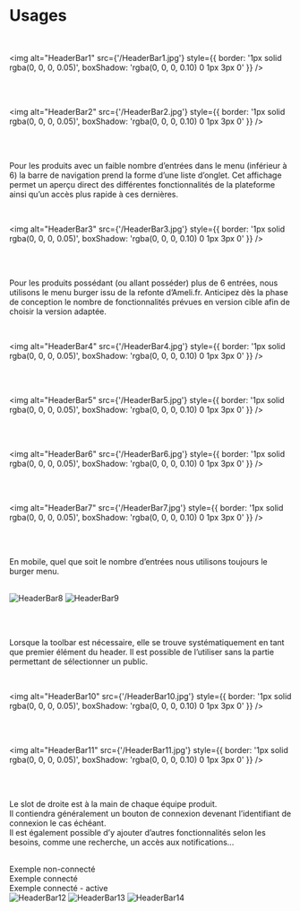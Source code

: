 # Usages

<br />

<img alt="HeaderBar1" src={'/HeaderBar1.jpg'} style={{ border: '1px solid rgba(0, 0, 0, 0.05)', boxShadow: 'rgba(0, 0, 0, 0.10) 0 1px 3px 0' }} />

<br /><br />

<img alt="HeaderBar2" src={'/HeaderBar2.jpg'} style={{ border: '1px solid rgba(0, 0, 0, 0.05)', boxShadow: 'rgba(0, 0, 0, 0.10) 0 1px 3px 0' }} />

<br /><br />

Pour les produits avec un faible nombre d’entrées dans le menu (inférieur à 6) la barre de navigation prend la forme d’une liste d’onglet. Cet affichage permet un aperçu direct des différentes fonctionnalités de la plateforme ainsi qu’un accès plus rapide à ces dernières.

<br />

<img alt="HeaderBar3" src={'/HeaderBar3.jpg'} style={{ border: '1px solid rgba(0, 0, 0, 0.05)', boxShadow: 'rgba(0, 0, 0, 0.10) 0 1px 3px 0' }} />

<br /><br />

Pour les produits possédant (ou allant posséder) plus de 6 entrées, nous utilisons le menu burger issu de la refonte d’Ameli.fr. Anticipez dès la phase de conception le nombre de fonctionnalités prévues en version cible afin de choisir la version adaptée.

<br />

<img alt="HeaderBar4" src={'/HeaderBar4.jpg'} style={{ border: '1px solid rgba(0, 0, 0, 0.05)', boxShadow: 'rgba(0, 0, 0, 0.10) 0 1px 3px 0' }} />

<br /><br />

<img alt="HeaderBar5" src={'/HeaderBar5.jpg'} style={{ border: '1px solid rgba(0, 0, 0, 0.05)', boxShadow: 'rgba(0, 0, 0, 0.10) 0 1px 3px 0' }} />

<br /><br />

<img alt="HeaderBar6" src={'/HeaderBar6.jpg'} style={{ border: '1px solid rgba(0, 0, 0, 0.05)', boxShadow: 'rgba(0, 0, 0, 0.10) 0 1px 3px 0' }} />

<br /><br />

<img alt="HeaderBar7" src={'/HeaderBar7.jpg'} style={{ border: '1px solid rgba(0, 0, 0, 0.05)', boxShadow: 'rgba(0, 0, 0, 0.10) 0 1px 3px 0' }} />

<br /><br />

En mobile, quel que soit le nombre d’entrées nous utilisons toujours le burger menu.

<br />

<div style={{ display: 'flex', justifyContent: 'center', alignItems: 'flex-start' }}>
    <img alt="HeaderBar8" src={'/HeaderBar8.jpg'} style={{ maxWidth: '30%', marginRight: '20px', border: '1px solid rgba(0, 0, 0, 0.05)', boxShadow: 'rgba(0, 0, 0, 0.10) 0 1px 3px 0' }} />
    <img alt="HeaderBar9" src={'/HeaderBar9.jpg'} style={{ maxWidth: '30%', border: '1px solid rgba(0, 0, 0, 0.05)', boxShadow: 'rgba(0, 0, 0, 0.10) 0 1px 3px 0' }} />
</div>

<br /><br />

Lorsque la toolbar est nécessaire, elle se trouve systématiquement en tant que premier élément du header. Il est possible de l’utiliser sans la partie permettant de sélectionner un public.

<br />

<img alt="HeaderBar10" src={'/HeaderBar10.jpg'} style={{ border: '1px solid rgba(0, 0, 0, 0.05)', boxShadow: 'rgba(0, 0, 0, 0.10) 0 1px 3px 0' }} />

<br /><br />

<img alt="HeaderBar11" src={'/HeaderBar11.jpg'} style={{ border: '1px solid rgba(0, 0, 0, 0.05)', boxShadow: 'rgba(0, 0, 0, 0.10) 0 1px 3px 0' }} />

<br /><br />

Le slot de droite est à la main de chaque équipe produit.<br />
Il contiendra généralement un bouton de connexion devenant l’identifiant de connexion le cas échéant.<br />
Il est également possible d’y ajouter d’autres fonctionnalités selon les besoins, comme une recherche, un accès aux notifications...

<br />

<div style={{ display: 'flex', justifyContent: 'center', alignItems: 'flex-start', marginBottom: '10px' }}>
    <figcaption style={{ width: '30%', marginRight: '20px' }}>Exemple non-connecté</figcaption>
    <figcaption style={{ width: '30%', marginRight: '20px' }}>Exemple connecté</figcaption>
    <figcaption style={{ width: '30%' }}>Exemple connecté - active</figcaption>
</div>

<div style={{ display: 'flex', justifyContent: 'center', alignItems: 'flex-start' }}>
    <img alt="HeaderBar12" src={'/HeaderBar12.jpg'} style={{ maxWidth: '30%', marginRight: '20px', border: '1px solid rgba(0, 0, 0, 0.05)', boxShadow: 'rgba(0, 0, 0, 0.10) 0 1px 3px 0' }} />
    <img alt="HeaderBar13" src={'/HeaderBar13.jpg'} style={{ maxWidth: '30%', marginRight: '20px', border: '1px solid rgba(0, 0, 0, 0.05)', boxShadow: 'rgba(0, 0, 0, 0.10) 0 1px 3px 0' }} />
    <img alt="HeaderBar14" src={'/HeaderBar14.jpg'} style={{ maxWidth: '30%', border: '1px solid rgba(0, 0, 0, 0.05)', boxShadow: 'rgba(0, 0, 0, 0.10) 0 1px 3px 0' }} />
</div>